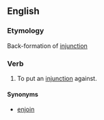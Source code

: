 ==English==

===Etymology===
Back-formation of [[injunction]]

===Verb===
{{en-verb}}

# {{lb|en|legal|transitive}} To put an [[injunction]] against.

====Synonyms====
* [[enjoin]]